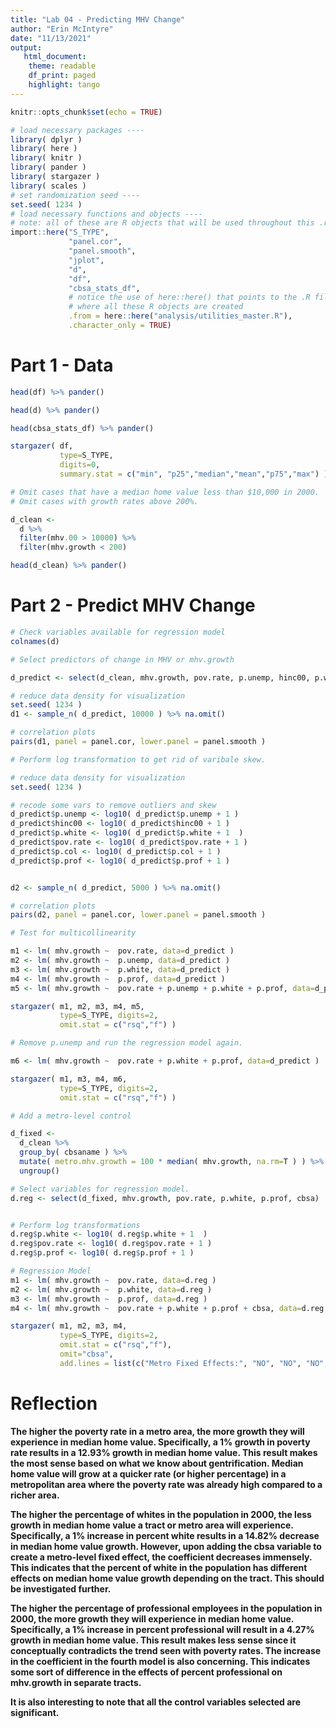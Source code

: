 ```yaml
---
title: "Lab 04 - Predicting MHV Change"
author: "Erin McIntyre"
date: "11/13/2021"
output:
   html_document:
    theme: readable
    df_print: paged
    highlight: tango
---
```


```r
knitr::opts_chunk$set(echo = TRUE)
```

```r

# load necessary packages ----
library( dplyr )
library( here )
library( knitr )
library( pander )
library( stargazer )
library( scales )
# set randomization seed ----
set.seed( 1234 )
# load necessary functions and objects ----
# note: all of these are R objects that will be used throughout this .rmd file
import::here("S_TYPE",
             "panel.cor",
             "panel.smooth",
             "jplot",
             "d",
             "df",
             "cbsa_stats_df",
             # notice the use of here::here() that points to the .R file
             # where all these R objects are created
             .from = here::here("analysis/utilities_master.R"),
             .character_only = TRUE)

```


# Part 1 - Data


```r

head(df) %>% pander()

```

```r

head(d) %>% pander()

```

```r

head(cbsa_stats_df) %>% pander()

```


```r

stargazer( df, 
           type=S_TYPE, 
           digits=0, 
           summary.stat = c("min", "p25","median","mean","p75","max") )

```


```r
# Omit cases that have a median home value less than $10,000 in 2000.
# Omit cases with growth rates above 200%.

d_clean <-
  d %>% 
  filter(mhv.00 > 10000) %>% 
  filter(mhv.growth < 200)

head(d_clean) %>% pander()
```



# Part 2 - Predict MHV Change


```r

# Check variables available for regression model
colnames(d)

```

  

```r
# Select predictors of change in MHV or mhv.growth

d_predict <- select(d_clean, mhv.growth, pov.rate, p.unemp, hinc00, p.white, p.col, p.prof)

# reduce data density for visualization
set.seed( 1234 )
d1 <- sample_n( d_predict, 10000 ) %>% na.omit()

# correlation plots
pairs(d1, panel = panel.cor, lower.panel = panel.smooth )

```



```r
# Perform log transformation to get rid of varibale skew.

# reduce data density for visualization
set.seed( 1234 )

# recode some vars to remove outliers and skew
d_predict$p.unemp <- log10( d_predict$p.unemp + 1 )
d_predict$hinc00 <- log10( d_predict$hinc00 + 1 )
d_predict$p.white <- log10( d_predict$p.white + 1  )
d_predict$pov.rate <- log10( d_predict$pov.rate + 1 )
d_predict$p.col <- log10( d_predict$p.col + 1 )
d_predict$p.prof <- log10( d_predict$p.prof + 1 )


d2 <- sample_n( d_predict, 5000 ) %>% na.omit()

# correlation plots
pairs(d2, panel = panel.cor, lower.panel = panel.smooth )

```



```r

# Test for multicollinearity

m1 <- lm( mhv.growth ~  pov.rate, data=d_predict )
m2 <- lm( mhv.growth ~  p.unemp, data=d_predict )
m3 <- lm( mhv.growth ~  p.white, data=d_predict )
m4 <- lm( mhv.growth ~  p.prof, data=d_predict )
m5 <- lm( mhv.growth ~  pov.rate + p.unemp + p.white + p.prof, data=d_predict )

stargazer( m1, m2, m3, m4, m5,
           type=S_TYPE, digits=2,
           omit.stat = c("rsq","f") )


```


```r
# Remove p.unemp and run the regression model again. 

m6 <- lm( mhv.growth ~  pov.rate + p.white + p.prof, data=d_predict )

stargazer( m1, m3, m4, m6,
           type=S_TYPE, digits=2,
           omit.stat = c("rsq","f") )


```

```r
# Add a metro-level control

d_fixed <- 
  d_clean %>%
  group_by( cbsaname ) %>%
  mutate( metro.mhv.growth = 100 * median( mhv.growth, na.rm=T ) ) %>%
  ungroup() 

# Select variables for regression model.
d.reg <- select(d_fixed, mhv.growth, pov.rate, p.white, p.prof, cbsa)


# Perform log transformations
d.reg$p.white <- log10( d.reg$p.white + 1  )
d.reg$pov.rate <- log10( d.reg$pov.rate + 1 )
d.reg$p.prof <- log10( d.reg$p.prof + 1 )

# Regression Model
m1 <- lm( mhv.growth ~  pov.rate, data=d.reg )
m2 <- lm( mhv.growth ~  p.white, data=d.reg )
m3 <- lm( mhv.growth ~  p.prof, data=d.reg )
m4 <- lm( mhv.growth ~  pov.rate + p.white + p.prof + cbsa, data=d.reg )

stargazer( m1, m2, m3, m4,
           type=S_TYPE, digits=2,
           omit.stat = c("rsq","f"),
           omit="cbsa",
           add.lines = list(c("Metro Fixed Effects:", "NO", "NO", "NO", "YES")) )

```


# Reflection


**The higher the poverty rate in a metro area, the more growth they will experience in median home value. Specifically, a 1% growth in poverty rate results in a 12.93% growth in median home value. This result makes the most sense based on what we know about gentrification. Median home value will grow at a quicker rate (or higher percentage) in a metropolitan area where the poverty rate was already high compared to a richer area.**

**The higher the percentage of whites in the population in 2000, the less growth in median home value a tract or metro area will experience. Specifically, a 1% increase in percent white results in a 14.82% decrease in median home value growth. However, upon adding the cbsa variable to create a metro-level fixed effect, the coefficient decreases immensely. This indicates that the percent of white in the population has different effects on median home value growth depending on the tract. This should be investigated further.**

**The higher the percentage of professional employees in the population in 2000, the more growth they will experience in median home value. Specifically, a 1% increase in percent professional will result in a 4.27% growth in median home value. This result makes less sense since it conceptually contradicts the trend seen with poverty rates. The increase in the coefficient in the fourth model is also concerning. This indicates some sort of difference in the effects of percent professional on mhv.growth in separate tracts.**

**It is also interesting to note that all the control variables selected are significant.**


